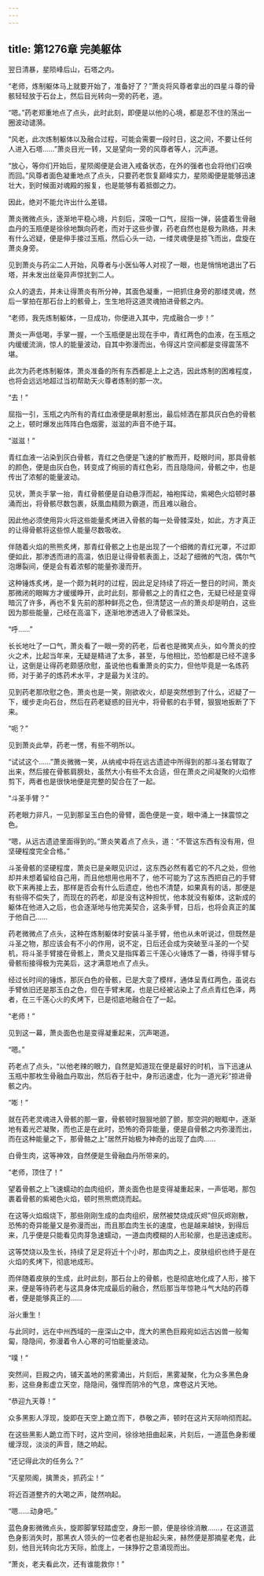 ```yaml
---
---
---
```

title: 第1276章 完美躯体
---



翌日清暴，星陨峰后山，石塔之内。

“老师，炼制躯体马上就要开始了，准备好了？”萧炎将风尊者拿出的四星斗尊的骨骸轻轻放于石台上，然后目光转向一旁的药老，道。

“嗯。”药老郑重地点了点头，此时此刻，即便是以他的心境，都是忍不住的荡出一圈波动谴漪。

“风老，此次炼制躯体以及融合过程，可能会需要一段时日，这之间，不要让任何人进入石塔……”萧炎目光一转，又是望向一旁的风尊者等人，沉声道。

“放心，等你们开始后，星陨阁便是会进入戒备状态，在外的强者也会将他们召唤而回。”风尊者面色凝重地点了点头，只要药老恢复巅峰实力，星陨阁便是能够迅速壮大，到时候面对魂殿的报复，也是能够有着抵御之力。

因此，绝对不能允许出什么差错。

萧炎微微点头，逐渐地平稳心境，片刻后，深吸一口气，屈指一弹，装盛着生骨融血丹的玉瓶便是徐徐地飘向药老，而对于这些步骤，药老自然也是极为熟络，并未有什么迟疑，便是伸手接过玉瓶，然后心头一动，一缕灵魂便是掠飞而出，盘旋在萧炎身旁。

见到萧炎与药尘二人开始，风尊者与小医仙等人对视了一眼，也是悄悄地退出了石塔，并未发出丝毫异声惊扰到二人。

众人的退去，并未让得萧炎有所分神，其面色凝重，一把抓住身旁的那缕灵魂，然后一掌拍在那石台上的骸骨上，生生地将这道灵魂拍进骨骸之内。

“老师，我先炼制躯体，一旦成功，你便进入其中，完成融合一步！”

萧炎一声低喝，手掌一握，一个玉瓶便是出现在手中，青红两色的血液，在玉瓶之内缓缓流淌，惊人的能量波动，自其中弥漫而出，令得这片空间都是变得震荡不堪。

此次为药老炼制躯体，萧炎准备的所有东西都是上上之选，因此炼制的困难程度，也将会远远地超过当初帮助天火尊者炼制的那一次。

“去！”

屈指一引，玉瓶之内所有的青红血液便是飙射惹出，最后倾洒在那具灰白色的骨骸之上，顿时爆发出阵阵白色烟雾，滋滋的声音不绝于耳。

“滋滋！”

青红血液一沾染到灰白骨骸，青红之色便是飞速的扩散而开，眨眼时间，那具骨骸的颜色，便是由灰白色，转变成了绚丽的青红色彩，而且隐隐间，骨骸之中，也是传出了浓郁的能量波动。

见状，萧炎手掌一抬，青红骨骸便是自动悬浮而起，袖袍挥动，紫褐色火焰顿时暴涌而出，将骨骸尽数包裹，妖凰血精颇为霸道，而且难以融合。

因此他必须使用异火将这些能量炙烤进入骨骸的每一处骨髅深处，如此，方才真正的让得骨骸将这些惊人能量尽数吸收。

伴随着火焰的熊熊炙烤，那青红骨骸之上也是出现了一个细微的青红光罩，不过即便如此，那渗透而进的高温，依旧是让得骨骸表面上，泛起了细微的气泡，偶尔气泡爆裂间，便是会有着浓郁的能量弥漫而开。

这种锤炼炙烤，是一个颇为耗时的过程，因此足足持续了将近一整日的时间，萧炎那微闭的眼眸方才缓缓睁开，此时此刻，那骨骸之上的青红之色，无疑已经是变得暗沉了许多，再也不复先前的那种鲜亮之色，但清楚这一点的萧炎却是明白，这些因为那些能量，己经在高温下，逐渐地渗透进入了骨骸深处。

“呼……”

长长地吐了一口气，萧炎看了一眼一旁的药老，后者也是微笑点头，如今萧炎的控火之术，比起当年来，无疑是精进了太多，甚至，与他相比，恐怕都是已经不遑多让，这倒是让得药老颇感欣慰，虽说他也看重萧炎的实力，但他毕竟是一名炼药师，对于弟子的炼药术水平，才是最为关注的。

见到药老那欣慰之色，萧炎也是一笑，刚欲收火，却是突然想到了什么，迟疑了一下，缓步走向石台，然后在药老疑惑的目光中，将骨骸的右手臂，狠狠地扳断了下来。

“呃？”

见到萧炎此举，药老一愣，有些不明所以。

“试试这个……”萧炎微微一笑，从纳戒中将在远古遗迹中所得到的那斗圣右臂取了出来，然后接在骨骸肩膀处，虽然大小有些不太合适，但在萧炎之间凝聚的火焰修剪下，两者也是很快地便是完整的契合在了一起。

“斗圣手臂？”

药老眼力非凡，一见到那呈玉白色的骨臂，面色便是一变，眼中涌上一抹震惊之色。

“嗯，从远古遗迹里面得到的。”萧炎笑着点了点头，道：“不管这东西有没有用，但坚硬程度完全合格。”

斗圣骨骸的坚硬程度，萧炎已是亲眼见识过，这东西必然有着它的不凡之处，但他却并未想着留给自己用，而且他想用也用不了，他不可能为了这东西把自己的手臂砍下来再接上去，那样是否会有什么后遗症，他也不清楚，如果真有的话，那便是有些得不偿失了，而现在的药老，却是没有这种担忧，他本就没有躯体，这新成的躯体在他进入之后，也会逐渐地与他完美契合，这条手臂，日后，也将会真正的属于他自己……

药老微微点了点头，这种在炼制躯体时安装斗圣手臂，他也从未听说过，但既然是斗圣之物，那应该会有不小的作用，说不定，日后还会成为突破至斗圣的一个契机，将斗圣手臂接在骨骸上，萧炎又是指挥着三千莲心火锤炼了一番，待得手臂与骨骸衔接得极为完美后，这才满意地点了点头。

经过长时间的锤炼，那灰白色的骨骸，已是大变了模样，通体呈青红两色，虽说右手臂依旧还是那玉白之色，但在手臂末尾，也是已经被沾染上了点点青红色泽，两者，在三千莲心火的炙烤下，已是彻底地融合在了一起。

“老师！”

见到这一幕，萧炎面色也是变得凝重起来，沉声喝道。

“嗯。”

药老点了点头，“以他老辣的眼力，自然是知道现在便是最好的时机，当下迅速从玉瓶中那枚生骨融血丹取出，然后吞于肚中，身形迅速虚，化为一道光彩”掠进骨骸之内。

“嘭！”

就在药老灵魂进入骨骸的那一霎，骨骸顿时狠狠地颤了颤，那空洞的眼眶中，逐渐地有着光芒凝聚，而也正是在此时，恐怖的奇异能量，便是自骨骸之内弥漫而出，而在这种能量之下，那骨骼之上”居然开始极为神奇的出现了血肉……

白骨生肉，这等神效，自然便是生骨融血丹所带来的。

“老师，顶住了！”

望着骨骸之上飞速蠕动的血肉组织，萧炎面色也是变得凝重起来，一声低喝，那包裹着骨骸的紫褐色火焰，顿时熊熊燃烧而起。

在这等火焰煅烧下，那些刚刚生成的血肉组织，居然被焚烧成灰烬”但灰烬刚散，恐怖的奇异能量又是弥漫而出，而且那血肉生长的速度，也是越来越快，到得后来，几乎便是只能看见肉芽急速蠕动，一道血肉模糊的人形轮廓，也是迅速成形。

这等焚烧以及生长，持续了足足将近十个小时，那血肉之上，皮肤组织也终于是在火焰的炙烤下，彻底地成形。

而伴随着皮肤的生成，此时此刻，那石台上的骨骸，也是彻底地化成了人形，接下来，便是等待药老与这具身体完成最后的融合，然后那当年惊艳斗气大陆的药尊者，便是能够真正的……

浴火重生！

与此同时，远在中州西域的一座深山之中，庞大的黑色巨殿宛如远古凶兽一般匍匐，隐隐间，弥漫着令人心寒的可怕能量波动。

“噗！”

突然间，巨殿之内，铺天盖地的黑雾涌出，片刻后，黑雾凝聚，化为众多黑色身影，这些身影虚立天空，隐隐间，强悍而阴冷的气息，席卷这片天地。

“恭迎九天尊！”

众多黑影人浮现，旋即在天空上跪立而下，恭敬之声，顿时在这片天际响彻而起。

在这些黑影人跪立而下时，这片空间，徐徐地扭曲起来，片刻后，一道蓝色身影缓缓浮现，淡淡的声音，随之响起。

“还记得此次的任务么？”

“灭星陨阁，擒萧炎，抓药尘！”

将近百道整齐的大喝之声，陡然响起。

“嗯……动身吧。”

蓝色身影微微点头，旋即脚掌轻踏虚空，身形一颤，便是徐徐消散……，在这道蓝色身影消失时，那黑衣人领头的一位老者也是抬起头来，赫然便是那摘星老鬼，此刻，他目光转向北方天际，脸庞上，一抹狰狞之意涌现而出。

“萧炎，老夫看此次，还有谁能救你！”